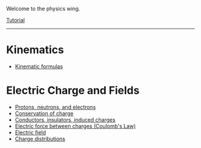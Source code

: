 Welcome to the physics wing.

[Tutorial](/physics/tutorial)

---

# Kinematics

* [Kinematic formulas](/physics/km/kinematic-formulas)

# Electric Charge and Fields

* [Protons, neutrons, and electrons](/physics/ec/matter)
* [Conservation of charge](/physics/ec/conservation-of-charge)
* [Conductors, insulators, induced charges](/physics/ec/conductors)
* [Electric force between charges (Coulomb's Law)](/physics/ec/electric-force-between-charges)
* [Electric field](/physics/ec/electric-field)
* [Charge distributions](/physics/ec/charge-distributions)
